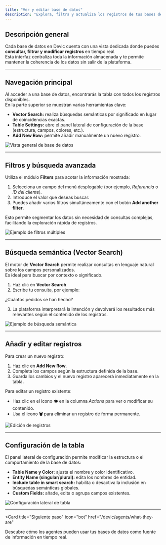 ```yaml
---
title: "Ver y editar base de datos"
description: "Explora, filtra y actualiza los registros de tus bases de datos en Devic. Accede a la búsqueda semántica, filtros avanzados y edición de estructura desde un único panel."
---
```


## Descripción general

Cada base de datos en Devic cuenta con una vista dedicada donde puedes **consultar, filtrar y modificar registros** en tiempo real.  
Esta interfaz centraliza toda la información almacenada y te permite mantener la coherencia de los datos sin salir de la plataforma.

---

## Navegación principal

Al acceder a una base de datos, encontrarás la tabla con todos los registros disponibles.  
En la parte superior se muestran varias herramientas clave:

- **Vector Search:** realiza búsquedas semánticas por significado en lugar de coincidencias exactas.  
- **Table Settings:** abre el panel lateral de configuración de la base (estructura, campos, colores, etc.).  
- **Add New Row:** permite añadir manualmente un nuevo registro.  

![Vista general de base de datos](64c6c5dd-e817-44bd-8c88-8f51e979fc2d.png)

---

## Filtros y búsqueda avanzada

Utiliza el módulo **Filters** para acotar la información mostrada:

1. Selecciona un campo del menú desplegable (por ejemplo, *Referencia* o *ID del cliente*).  
2. Introduce el valor que deseas buscar.  
3. Puedes añadir varios filtros simultáneamente con el botón **Add another filter**.  

Esto permite segmentar los datos sin necesidad de consultas complejas, facilitando la exploración rápida de registros.

![Ejemplo de filtros múltiples](e8b57194-88a0-4322-b22e-6ae2e3ae986e.png)

---

## Búsqueda semántica (Vector Search)

El motor de **Vector Search** permite realizar consultas en lenguaje natural sobre los campos personalizados.  
Es ideal para buscar por contexto o significado.

1. Haz clic en **Vector Search**.  
2. Escribe tu consulta, por ejemplo:  

¿Cuántos pedidos se han hecho?

3. La plataforma interpretará la intención y devolverá los resultados más relevantes según el contenido de los registros.

![Ejemplo de búsqueda semántica](f9bc91bc-3323-4cc7-afb1-c8fa63e300d0.png)

---

## Añadir y editar registros

Para crear un nuevo registro:

1. Haz clic en **Add New Row**.  
2. Completa los campos según la estructura definida de la base.  
3. Guarda los cambios y el nuevo registro aparecerá inmediatamente en la tabla.

Para editar un registro existente:

- Haz clic en el icono **👁️** en la columna *Actions* para ver o modificar su contenido.  
- Usa el icono **🗑️** para eliminar un registro de forma permanente.

![Edición de registros](6a022e27-2953-42fb-a519-f05f954e7f49.png)

---

## Configuración de la tabla

El panel lateral de configuración permite modificar la estructura o el comportamiento de la base de datos:

- **Table Name y Color:** ajusta el nombre y color identificativo.  
- **Entity Name (singular/plural):** edita los nombres de entidad.  
- **Include table in smart search:** habilita o desactiva la inclusión en búsquedas semánticas globales.  
- **Custom Fields:** añade, edita o agrupa campos existentes.

![Configuración lateral de tabla](2101335e-8eca-4c69-99b1-eb7c71fb36ea.png)

---

<Card
title="Siguiente paso"
icon="bot"
href="/devic/agents/what-they-are"
>
Descubre cómo los agentes pueden usar tus bases de datos como fuente de información en tiempo real.
</Card>

